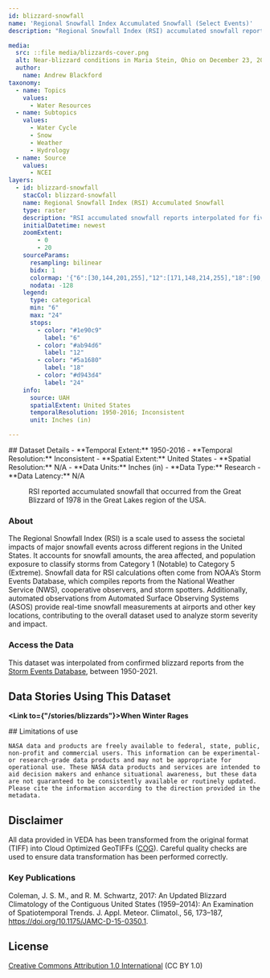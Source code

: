 ```yaml
---
id: blizzard-snowfall
name: 'Regional Snowfall Index Accumulated Snowfall (Select Events)'
description: "Regional Snowfall Index (RSI) accumulated snowfall reports interpolated for five select blizzard events."

media:
  src: ::file media/blizzards-cover.png
  alt: Near-blizzard conditions in Maria Stein, Ohio on December 23, 2022.
  author: 
    name: Andrew Blackford
taxonomy:
  - name: Topics
    values:
      - Water Resources
  - name: Subtopics
    values:
      - Water Cycle
      - Snow
      - Weather
      - Hydrology
  - name: Source
    values:
      - NCEI
layers:
  - id: blizzard-snowfall
    stacCol: blizzard-snowfall
    name: Regional Snowfall Index (RSI) Accumulated Snowfall
    type: raster
    description: "RSI accumulated snowfall reports interpolated for five select blizzards."
    initialDatetime: newest
    zoomExtent:
        - 0
        - 20
    sourceParams:
      resampling: bilinear
      bidx: 1
      colormap: '{"6":[30,144,201,255],"12":[171,148,214,255],"18":[90,22,128,255],"24":[217,67,212,255]}'
      nodata: -128
    legend:
      type: categorical
      min: "6"
      max: "24"
      stops:
        - color: "#1e90c9"
          label: "6"
        - color: "#ab94d6"
          label: "12"
        - color: "#5a1680"
          label: "18"
        - color: "#d943d4"
          label: "24"       
    info:
      source: UAH
      spatialExtent: United States
      temporalResolution: 1950-2016; Inconsistent
      unit: Inches (in)

---
```

<Block>
  <Prose>
  ## Dataset Details
  - **Temporal Extent:** 1950-2016
  - **Temporal Resolution:** Inconsistent
  - **Spatial Extent:** United States
  - **Spatial Resolution:** N/A
  - **Data Units:** Inches (in)
  - **Data Type:** Research
  - **Data Latency:** N/A
  </Prose>
<Figure>
  <Map
    center={[-84, 43]}
    zoom={5}
    datasetId='blizzard-snowfall'
    layerId='blizzard-snowfall'
    dateTime='1978-01-26'
  />
  <Caption
    attrAuthor='NASA'
    attrUrl='https://nasa.gov/'
  >
  RSI reported accumulated snowfall that occurred from the Great Blizzard of 1978 in the Great Lakes region of the USA.
  </Caption>
</Figure>
</Block>

<Block>
  <Prose>

  ### About

  The Regional Snowfall Index (RSI) is a scale used to assess the societal impacts of major snowfall events across different regions in the United States. It accounts for snowfall amounts, the area affected, and population exposure to classify storms from Category 1 (Notable) to Category 5 (Extreme). Snowfall data for RSI calculations often come from NOAA’s Storm Events Database, which compiles reports from the National Weather Service (NWS), cooperative observers, and storm spotters. Additionally, automated observations from Automated Surface Observing Systems (ASOS) provide real-time snowfall measurements at airports and other key locations, contributing to the overall dataset used to analyze storm severity and impact.
  </Prose>
</Block>

<Block>
  <Prose>
  
  ### Access the Data

  This dataset was interpolated from confirmed blizzard reports from the [Storm Events Database](https://www.ncdc.noaa.gov/stormevents/), between 1950-2021. 

  </Prose>
</Block>


<Block>
  <Prose>
  
  ## Data Stories Using This Dataset
  
  **<Link to={"/stories/blizzards"}>When Winter Rages</Link>**

  </Prose>
</Block>


<Block>
  <Prose>
    ## Limitations of use

    NASA data and products are freely available to federal, state, public, non-profit and commercial users. This information can be experimental- or research-grade data products and may not be appropriate for operational use. These NASA data products and services are intended to aid decision makers and enhance situational awareness, but these data are not guaranteed to be consistently available or routinely updated. Please cite the information according to the direction provided in the metadata.
  </Prose>
</Block>

<Block>
  <Prose>
  
  ## Disclaimer

  All data provided in VEDA has been transformed from the original format (TIFF) into Cloud Optimized GeoTIFFs ([COG](https://www.cogeo.org)). Careful quality checks are used to ensure data transformation has been performed correctly.  
  
  </Prose>
</Block>

<Block>
  <Prose>

  ### Key Publications
  
  Coleman, J. S. M., and R. M. Schwartz, 2017: An Updated Blizzard Climatology of the Contiguous United States (1959–2014): An Examination of Spatiotemporal Trends. J. Appl. Meteor. Climatol., 56, 173–187, https://doi.org/10.1175/JAMC-D-15-0350.1.

  </Prose>
</Block>


<Block>
  <Prose>
  
  ## License
  
  [Creative Commons Attribution 1.0 International](https://creativecommons.org/publicdomain/zero/1.0/legalcode) (CC BY 1.0)

  </Prose>
</Block>